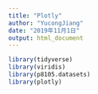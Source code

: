 ```yaml
---
title: "Plotly"
author: "YucongJiang"
date: "2019年11月1日"
output: html_document
---
```


```r
library(tidyverse)
library(viridis)
library(p8105.datasets)
library(plotly)
```

